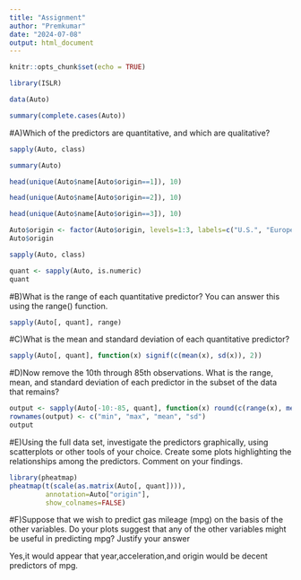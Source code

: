 ---
title: "Assignment"
author: "Premkumar"
date: "2024-07-08"
output: html_document
---

```{r setup, include=FALSE}
knitr::opts_chunk$set(echo = TRUE)
```
```{r}
library(ISLR)
```

```{r}
data(Auto)
```
```{r}
summary(complete.cases(Auto))
```
#A)Which of the predictors are quantitative, and which are qualitative?
```{r}
sapply(Auto, class)
```
```{r}
summary(Auto)
```
```{r}
head(unique(Auto$name[Auto$origin==1]), 10)
```
```{r}
head(unique(Auto$name[Auto$origin==2]), 10)
```
```{r}
head(unique(Auto$name[Auto$origin==3]), 10)
```
```{r}
Auto$origin <- factor(Auto$origin, levels=1:3, labels=c("U.S.", "Europe", "Japan"))
Auto$origin
```
```{r}
sapply(Auto, class)
```
```{r}
quant <- sapply(Auto, is.numeric)
quant
```
#B)What is the range of each quantitative predictor? You can answer this using the range() function.

```{r}
sapply(Auto[, quant], range)

```
#C)What is the mean and standard deviation of each quantitative predictor? 

```{r}
sapply(Auto[, quant], function(x) signif(c(mean(x), sd(x)), 2))
```
#D)Now remove the 10th through 85th observations. What is the range, mean, and standard deviation of each predictor in the subset of the data that remains? 

```{r}
output <- sapply(Auto[-10:-85, quant], function(x) round(c(range(x), mean(x), sd(x)), 2))
rownames(output) <- c("min", "max", "mean", "sd")
output
```
#E)Using the full data set, investigate the predictors graphically, using scatterplots or other tools of your choice. Create some plots highlighting the relationships among the predictors. Comment on your findings.

```{r}
library(pheatmap)
pheatmap(t(scale(as.matrix(Auto[, quant]))), 
         annotation=Auto["origin"],
         show_colnames=FALSE)
```
#F)Suppose that we wish to predict gas mileage (mpg) on the basis of the other variables. Do your plots suggest that any of the other variables might be useful in predicting mpg? Justify your answer

Yes,it would appear that year,acceleration,and origin would be decent predictors of mpg.
